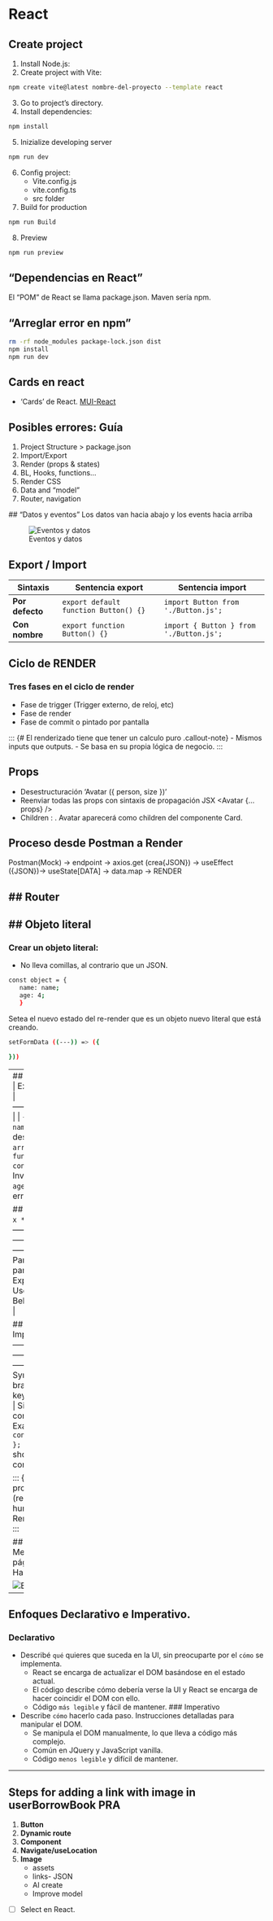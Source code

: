 # React
## Create project

1. Install Node.js:
2. Create project with Vite:
``` bash
npm create vite@latest nombre-del-proyecto --template react
```
3. Go to project's directory.
4. Install dependencies:
``` bash
npm install
```
5. Inizialize developing server
``` bash
npm run dev
```
6. Config project:
    - Vite.config.js
    - vite.config.ts
    - src folder
7. Build for production
``` bash
npm run Build
```
8. Preview
``` bash
npm run preview
```
::: { .callout-tip}
## "Dependencias en React"
El "POM" de React se llama package.json. Maven sería npm.
:::

::: {.callout-warning}
## "Arreglar error en npm" 
 ``` bash
rm -rf node_modules package-lock.json dist
npm install
npm run dev
```
:::

## Cards en react
- 'Cards' de React. [MUI-React](https://mui.com/material-ui/react-card/)

## Posibles errores: Guía
 1. Project Structure > package.json
 2. Import/Export
 3. Render (props & states)
 4. BL, Hooks, functions...
 5. Render CSS
 6. Data and "model"
 7. Router, navigation

::: {.callout-tip}
 ## "Datos y eventos" 
Los datos van hacia abajo y los events hacia arriba

![Eventos y datos](/home/albertemb/FullStack-Quarto/images/react_data_events.png)
:::

## Export / Import
| **Sintaxis**       | **Sentencia export**                    | **Sentencia import**                     |
|--------------------|-----------------------------------------|------------------------------------------|
| **Por defecto**    | `export default function Button() {}`  | `import Button from './Button.js';`      |
| **Con nombre**     | `export function Button() {}`          | `import { Button } from './Button.js';`  |

## Ciclo de RENDER
### Tres fases en el ciclo de render
 - Fase de trigger (Trigger externo, de reloj, etc)
 - Fase de render 
 - Fase de commit o pintado por pantalla

::: {# El renderizado tiene que tener un calculo puro .callout-note}
- Mismos inputs que outputs.
- Se basa en su propia lógica de negocio.
:::

## Props
- Desestructuración 'Avatar ({ person, size })'
- Reenviar todas las props con sintaxis de propagación JSX <Avatar {...props} />
- Children : <Card> <Avatar /> </Card> . Avatar aparecerá como children del componente Card.

## Proceso desde Postman a Render
Postman(Mock) -> endpoint -> axios.get (crea{JSON}) -> useEffect ({JSON})-> useState[DATA] -> data.map -> RENDER

## Router
- 
## Objeto literal
- 

### Crear un objeto literal:
- No lleva comillas, al contrario que un JSON.
``` bash
const object = {
   name: name; 
   age: 4;
   }
```

Setea el nuevo estado del re-render que es un objeto nuevo literal que está creando.
``` bash
setFormData ((---)) => ({

}))
```
---
## Using {}, [], ()...
| Symbol    | Use Case                  | Example                                                   |
   | --------- | ------------------------- | --------------------------------------------------------- |
   | `{}`      | Object destructuring      | `const { name, age } = obj;`                              |
   | `[]`      | Array destructuring       | `const [first, second] = arr;`                            |
   | `()`      | Function parameters       | `const func = ({ name }) => console.log(name);`           |
   | No Symbol | Invalid for destructuring | `const name, age = obj;` (This will throw a syntax error) |
   
## Explanation   
   | Syntax Element         | `x => x * x`                      | `(x) => (x * x)`             |
   | ---------------------- | --------------------------------- | ---------------------------- |
   | Parameter Parentheses  | Omitted (valid for single params) | Explicitly included          |
   | Expression Parentheses | Not used                          | Used for grouping (optional) |
   | Return Behavior        | Implicit return                   | Implicit return              |
   
## Implicit or explicit return   
   | Feature     | Implicit Return                             | Explicit Return                             |
   | ----------- | ------------------------------------------- | ------------------------------------------- |
   | Syntax      | No `return` keyword or curly braces needed. | Requires `return` keyword and curly braces. |
   | Use Case    | Simple one-liner expressions.               | More complex logic or multiline functions.  |
   | Example     | `const square = x => x * x;`                | `const square = x => { return x * x; };`    |
   | Readability | Concise and clean for short code.           | Better for clarity in complex logic.        |

::: {.callout-tip}
## "Pasos a seguir en el proceso de crear la web"
1. Mock-up (render React).
2. Trigger (humano y no humano).
3. Model data (state).
4. Remove. Todo lo sobrante.
5. Handler.
:::

## Opciones trás pulsar un botón.
- Mensaje 
- Render condicional
- Nueva página
- Deshabilitar el botón.
- Handler
- Modal (useState)

![Estados del formulario](images/responding_to_input_flow.webp)

---

## Enfoques Declarativo e Imperativo.
### Declarativo
- Describé `qué` quieres que suceda en la UI, sin preocuparte por el `cómo` se implementa.
   - React se encarga de actualizar el DOM basándose en el estado actual.
   - El código describe cómo debería verse la UI y React se encarga de hacer coincidir el DOM con ello.
   - Código `más legible` y fácil de mantener.
### Imperativo
- Describe `cómo` hacerlo cada paso. Instrucciones detalladas para manipular el DOM.
   - Se manipula el DOM manualmente, lo que lleva a código más complejo.
   - Común en JQuery y JavaScript vanilla.
   - Código `menos legible` y difícil de mantener.    

---

## Steps for adding a link with image in userBorrowBook PRA

1. **Button**
2. **Dynamic route**
3. **Component**
4. **Navigate/useLocation**
5. **Image**
   - assets
   - links- JSON
   - AI create
   - Improve model

- [ ] Select en React.   